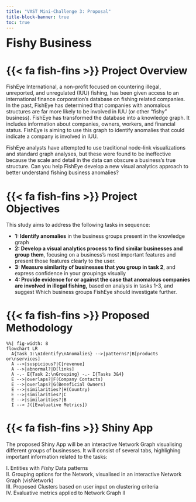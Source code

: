 ```yaml
---
title: "VAST Mini-Challenge 3: Proposal"
title-block-banner: true
toc: true
---
```


<font size = "6"> **Fishy Business**</font>

# {{< fa fish-fins >}} Project Overview

FishEye International, a non-profit focused on countering illegal, unreported, and unregulated (IUU) fishing, has been given access to an international finance corporation's database on fishing related companies. In the past, FishEye has determined that companies with anomalous structures are far more likely to be involved in IUU (or other "fishy" business). FishEye has transformed the database into a knowledge graph. It includes information about companies, owners, workers, and financial status. FishEye is aiming to use this graph to identify anomalies that could indicate a company is involved in IUU.

FishEye analysts have attempted to use traditional node-link visualizations and standard graph analyses, but these were found to be ineffective because the scale and detail in the data can obscure a business's true structure. Can you help FishEye develop a new visual analytics approach to better understand fishing business anomalies?


# {{< fa fish-fins >}} Project Objectives

This study aims to address the following tasks in sequence:  

  * **1: Identify anomalies** in the business groups present in the knowledge graph
  * **2: Develop a visual analytics process to find similar businesses and group them**, focusing on a business’s most important features and present those features clearly to the user. 
  * **3: Measure similarity of businesses that you group in task 2**, and express confidence in your groupings visually
  * **4: Provide evidence for or against the case that anomalous companies are involved in illegal fishing,** based on analysis in tasks 1-3, and suggest Which business groups FishEye should investigate further. 
  

# {{< fa fish-fins >}} Proposed Methodology

```mermaid
%%| fig-width: 8
flowchart LR
  A{Task 1:\nIdentify\nAnomalies} -->|patterns?|B[products or\nservices]
  A -->|suspicious?|C[revenue]
  A -->|abnormal?|D[links]
  A -.- E{Task 2:\nGrouping} -.- I{Tasks 3&4}
  E -->|overlaps?|F(Company Contacts)
  E -->|overlaps?|G(Beneficial Owners)
  E -->|similarities?|H(Country)
  E -->|similarities?|C
  E -->|similarities?|B
  I --> J([Evaluative Metrics])
```

# {{< fa fish-fins >}} Shiny App

The proposed Shiny App will be an interactive Network Graph visualising different groups of businesses. It will consist of several tabs, highlighing important information related to the tasks:

I. Entities with *Fishy* Data patterns  
II. Grouping options for the Network, visualised in an interactive Network Graph (visNetwork)  
III. Proposed Clusters based on user input on clustering criteria  
IV. Evaluative metrics applied to Network Graph II
  
